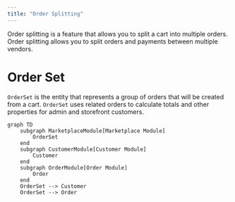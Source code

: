 ```yaml
---
title: "Order Splitting"
---
```


Order splitting is a feature that allows you to split a cart into multiple orders.
Order splitting allows you to split orders and payments between multiple vendors.

# Order Set

`OrderSet` is the entity that represents a group of orders that will be created from a cart.
`OrderSet` uses related orders to calculate totals and other properties for admin and storefront customers.

```mermaid
graph TD
    subgraph MarketplaceModule[Marketplace Module]
        OrderSet
    end
    subgraph CustomerModule[Customer Module]
        Customer
    end
    subgraph OrderModule[Order Module]
        Order
    end
    OrderSet --> Customer
    OrderSet --> Order
```
